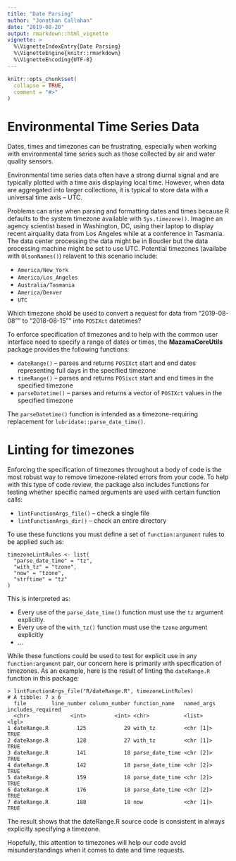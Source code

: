 ```yaml
---
title: "Date Parsing"
author: "Jonathan Callahan"
date: "2019-08-20"
output: rmarkdown::html_vignette
vignette: >
  %\VignetteIndexEntry{Date Parsing}
  %\VignetteEngine{knitr::rmarkdown}
  %\VignetteEncoding{UTF-8}
---
```

  
```r
knitr::opts_chunk$set(
  collapse = TRUE,
  comment = "#>"
)
```

# Environmental Time Series Data

Dates, times and timezones can be frustrating, especially when working with
environmental time series such as those collected by air and water quality
sensors.

Environmental time series data often have a strong diurnal signal and are
typically plotted with a time axis displaying local time. However, when 
data are aggregated into larger collections, it is typical to store data with 
a universal time axis -- UTC.

Problems can arise when parsing and formatting dates and times because R
defaults to the system timezone available with `Sys.timezone()`. Imagine
an agency scientist based in Washington, DC, using their laptop to display 
recent airquality data from Los Angeles while at a conference in Tasmania. The 
data center processing  the data might be in Boudler but the data processing 
machine  might be set to use UTC. Potential timezones 
(availabe with `OlsonNames()`) relavent to this scenario include:

* `America/New_York`
* `America/Los_Angeles`
* `Australia/Tasmania`
* `America/Denver`
* `UTC`

Which timezone shold be used to convert a request for data from "2019-08-08"" to 
"2018-08-15"" into `POSIXct` datetimes?

To enforce specification of timezones and to help with the common user interface
need to specify a range of dates or times, the **MazamaCoreUtils** package
provides the following functions:

* `dateRange()` -- parses and returns `POSIXct` start and end dates 
representing full days in the specified timezone
* `timeRange()` -- parses and returns `POSixct` start and end times in the 
specified timezone
* `parseDatetime()` -- parses and returns a vector of `POSIXct` values in the
specified timezone

The `parseDatetime()` function is intended as a timezone-requiring replacement 
for `lubridate::parse_date_time()`.

# Linting for timezones

Enforcing the specification of timezones throughout a body of code is the most
robust way to remove timezone-related errors from your code. To help with this
type of code review, the package also includes functions for testing whether
specific named arguments are used with certain function calls:

* `lintFunctionArgs_file()` -- check a single file
* `lintFunctionArgs_dir()` -- check an entire directory

To use these functions you must define a set of `function:argument` rules to be 
applied such as:

```
timezoneLintRules <- list(
  "parse_date_time" = "tz",
  "with_tz" = "tzone",
  "now" = "tzone",
  "strftime" = "tz"
)
```

This is interpreted as:

* Every use of the `parse_date_time()` function must use the `tz` argument
explicitly.
* Every use of the `with_tz()` function must use the `tzone` argument explicitly
* ...

While these functions could be used to test for explicit use in any 
`function:argument` pair, our concern here is primarily with specification of
timezones. As an example, here is the result of linting the `dateRange.R`
function in this package:

```
> lintFunctionArgs_file("R/dateRange.R", timezoneLintRules)
# A tibble: 7 x 6
  file        line_number column_number function_name   named_args includes_required
  <chr>             <int>         <int> <chr>           <list>     <lgl>            
1 dateRange.R         125            29 with_tz         <chr [1]>  TRUE             
2 dateRange.R         128            27 with_tz         <chr [1]>  TRUE             
3 dateRange.R         141            18 parse_date_time <chr [2]>  TRUE             
4 dateRange.R         142            18 parse_date_time <chr [2]>  TRUE             
5 dateRange.R         159            18 parse_date_time <chr [2]>  TRUE             
6 dateRange.R         176            18 parse_date_time <chr [2]>  TRUE             
7 dateRange.R         188            18 now             <chr [1]>  TRUE             
```

The result shows that the dateRange.R source code is consistent in always
explicitly specifying a timezone.

Hopefully, this attention to timezones will help our code avoid 
misunderstandings when it comes to date and time requests.
